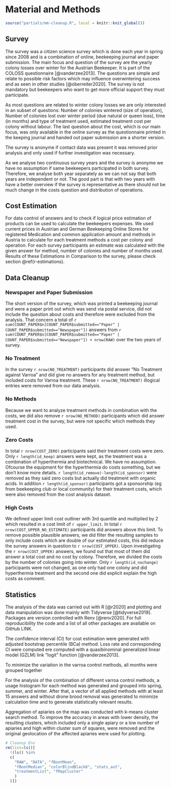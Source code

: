 # Material and Methods

```r
source("partials/mm-cleanup.R", local = knitr::knit_global())
```

## Survey

The survey was a citizen science survey which is done each year in spring since 2008 and is a combination of online, beekeeping journal and paper submission. The main focus and question of the survey are the yearly colony losses over winter for the Austrian Beekeeper. It is part of the COLOSS questionnaire [@vanderzee2013]. The questions are simple and relate to possible risk factors which may influence overwintering success and as seen in other studies [@oberreiter2020]. The survey is not mandatory but beekeepers who want to get more official support they must participate. 

As most questions are related to winter colony losses we are only interested in an subset of questions: Number of colonies wintered (size of operation), Number of colonies lost over winter period (due natural or queen loss), time (in months) and type of treatment used, estimated treatment cost per colony without labour. The last question about the cost, which is our main focus, was only available in the online survey as the questionnaire printed in the keeping journal and handed out paper submission are a shorter version.

The survey is anonyme if contact data was present it was removed prior analysis and only used if further investigation was necessary.

As we analyse two continuous survey years and the survey is anonyme we have no assumption if same beekeepers participated in both survey. Therefore, we analyse both year separately as we can not say that both years are independent or not. The good part is that with two years with have a better overview if the survey is representative as there should not be much change in the costs question and distribution of operations.

## Cost Estimation

For data control of answers and to check if logical price estimation of products can be used to calculate the beekeepers expenses. We used current prices in Austrian and German Beekeeping Online Stores for registered Medication and common application amount and methods in Austria to calculate for each treatment methods a cost per colony and operation. For each survey participants an estimate was calculated with the given answer for method, number of colonies and number of months used. Results of these Estimations in Comparison to the survey, please check section \@ref(r-estimations).

## Data Cleanup

### Newspaper and Paper Submission

The short version of the survey, which was printed a beekeeping journal and were a paper print out which was send via postal service, did not include the question about costs and therefore were excluded from the analysis. That concern a total of `r sum(COUNT_PAPER$n[COUNT_PAPER$submitted=="Paper" | COUNT_PAPER$submitted=="Newspaper"])` answers from `r sum(COUNT_PAPER$n[COUNT_PAPER$submitted=="Paper" | COUNT_PAPER$submitted=="Newspaper"]) + nrow(RAW)` over the two years of survey.

### No Treatment

In the survey `r nrow(NO_TREATMENT)` participants did answer "No Treatment against Varroa" and did give no answers for any treatment method, but included costs for Varroa treatment. These `r nrow(NO_TREATMENT)` illogical entries were removed from our data analysis.

### No Methods

Because we want to analyze treatment methods in combination with the costs, we did also remove `r nrow(NO_METHOD)` participants which did answer treatment cost in the survey, but were not specific which methods they used. 

### Zero Costs

In total `r nrow(COST_ZERO)` participants said their treatment costs were zero. Only `r length(id_keep)` answers were kept, as the treatment was a combination of hyperthermia and biotechnical. We have no assumption. Ofcourse the equipment for the hyperthermia do costs something, but we don't know more details. `r length(id_remove)-length(id_sponsor)` were removed as they said zero costs but actually did treatment with organic acids. In addition `r length(id_sponsor)` participants got a sponsorship (eg from beekeeping club or local community) for their treatment costs, which were also removed from the cost analysis dataset.

### High Costs

We defined upper limit cost outliner with 3rd quantile and multiplied by 2 which resulted in a cost limit of `r upper_limit`. In total `r nrow(COST_UPPER_NO_ESTIMATE)` participants did answers above this limit. To remove possible plausible answers, we did filter the resulting samples to only include costs which are double of our estimated costs, this did reduce the survey answers in question to `r nrow(COST_UPPER)`. Upon investigating the `r nrow(COST_UPPER)` answers, we found out that most of them did answer a total cost and no cost by colony. Therefore, we divided the costs by the number of colonies going into winter. Only `r length(id_nochange)` participants were not changed, as one only had one colony and did hyperthermia treatment and the second one did explicit explain the high costs as comment.


## Statistics

The analysis of the data was carried out with R [@r2020] and plotting and data manipulation was done mainly with Tidyverse [@tidyverse2019]. Packages are version controlled with Renv [@renv2020]. For full reproducibility the code and a list of all other packages are available on GitHub LINK.

The confidence interval (CI) for cost estimation were generated with adjusted bootstrap percentile (BCa) method. Loss rate and corresponding CI were computed ere computed with a quasibinominal generalized linear model (GZLM) link “logit” function [@vanderzee2013].

To minimize the variation in the varroa control methods, all months were grouped together 

For the analysis of the combination of different varroa control methods, a usage histogram for each method was generated and grouped into spring, summer, and winter. After that, a vector of all applied methods with at least 15 answers and without drone brood removal was generated to minimize calculation time and to generate statistically relevant results. 


Aggregation of apiaries on the map was conducted with k-means cluster search method. To improve the accuracy in areas with lower density, the resulting clusters, which included only a single apiary or a low number of apiaries and high within cluster sum of squares, were removed and the original geolocation of the affected apiaries were used for plotting.

```r
# Cleanup Env
rm(list=ls()[
  !(ls() %in%
  c(
    "RAW", "DATA", "fBootMean", 
    "fBootMedian", "colorBlindBlack8", "stats_aut", 
    "treatmentList", "fMapCluster"
    )
  )])
```




